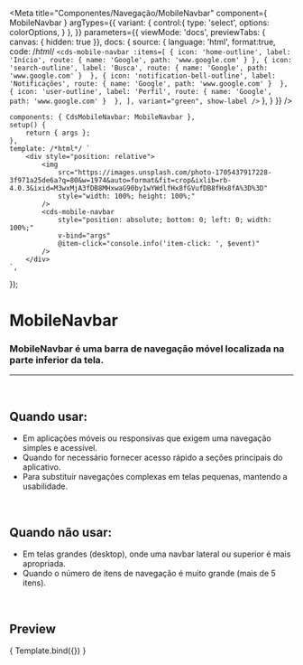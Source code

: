 
<Meta
	title="Componentes/Navegação/MobileNavbar"
	component={ MobileNavbar }
	argTypes={{
		variant: {
			control:{
				type: 'select',
				options: colorOptions,
			}
		},
	}}
	parameters={{
		viewMode: 'docs',
		previewTabs: { canvas: { hidden: true }},
		docs: {
			source: {
				language: 'html',
				format:true,
				code: /*html*/ 
`<cds-mobile-navbar
	:items=[
		{ icon: 'home-outline', label: 'Início', route: { name: 'Google', path: 'www.google.com' } },
		{ icon: 'search-outline', label: 'Busca', route: { name: 'Google', path: 'www.google.com' }  },
		{ icon: 'notification-bell-outline', label: 'Notificações', route: { name: 'Google', path: 'www.google.com' }  },
		{ icon: 'user-outline', label: 'Perfil', route: { name: 'Google', path: 'www.google.com' }  },
	],
	variant="green",
	show-label
/>`
			},
		}
	}}
/>

	components: { CdsMobileNavbar: MobileNavbar },
	setup() {
		return { args };
	},
	template: /*html*/ `
		<div style="position: relative">
			<img
				src="https://images.unsplash.com/photo-1705437917228-3f971a25de6a?q=80&w=1974&auto=format&fit=crop&ixlib=rb-4.0.3&ixid=M3wxMjA3fDB8MHxwaG90by1wYWdlfHx8fGVufDB8fHx8fA%3D%3D"
				style="width: 100%; height: 100%;"
			/>
			<cds-mobile-navbar
				style="position: absolute; bottom: 0; left: 0; width: 100%;"
				v-bind="args"
				@item-click="console.info('item-click: ', $event)"
			/>
		</div>
	`,
});

# MobileNavbar

### MobileNavbar é uma barra de navegação móvel localizada na parte inferior da tela.
---
<br />

## Quando usar:
- Em aplicações móveis ou responsivas que exigem uma navegação simples e acessível.
- Quando for necessário fornecer acesso rápido a seções principais do aplicativo.
- Para substituir navegações complexas em telas pequenas, mantendo a usabilidade.

<br />

## Quando não usar:
- Em telas grandes (desktop), onde uma navbar lateral ou superior é mais apropriada.
- Quando o número de itens de navegação é muito grande (mais de 5 itens).

<br />

## Preview

<Canvas>
	<Story
		name="MobileNavbar"
		args={{
			items: [
				{ icon: 'home-outline', label: 'Início', route: { name: 'Google', path: 'www.google.com' } },
				{ icon: 'search-outline', label: 'Busca', route: { name: 'Google', path: 'www.google.com' }  },
				{ icon: 'notification-bell-outline', label: 'Notificações', route: { name: 'Google', path: 'www.google.com' }  },
				{ icon: 'user-outline', label: 'Perfil', route: { name: 'Google', path: 'www.google.com' }  },
			],
			variant: 'green',
			showLabel: false,
		}}
	>
		{ Template.bind({}) }
	</Story>
</Canvas>

<ArgsTable story="MobileNavbar" />